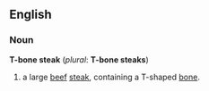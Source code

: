 {{Wikipedia}}
==English==

===Noun===
'''T-bone steak''' (''plural'': '''T-bone steaks''')
# a large [[beef]] [[steak]], containing a T-shaped [[bone]].